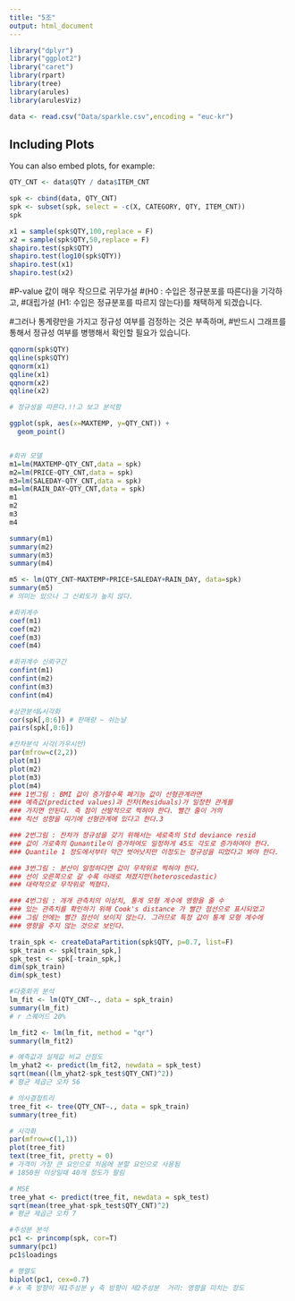 ```yaml
---
title: "5조"
output: html_document
---
```


```r
library("dplyr")
library("ggplot2")
library("caret")
library(rpart)
library(tree)
library(arules)
library(arulesViz)
```


```r
data <- read.csv("Data/sparkle.csv",encoding = "euc-kr")

```

## Including Plots

You can also embed plots, for example:

```r
QTY_CNT <- data$QTY / data$ITEM_CNT

spk <- cbind(data, QTY_CNT)
spk <- subset(spk, select = -c(X, CATEGORY, QTY, ITEM_CNT))
spk
```

```r
x1 = sample(spk$QTY,100,replace = F)     
x2 = sample(spk$QTY,50,replace = F)
shapiro.test(spk$QTY)
shapiro.test(log10(spk$QTY))
shapiro.test(x1)
shapiro.test(x2)
```

#P-value 값이 매우 작으므로 귀무가설
#(H0 : 수입은 정규분포를 따른다)을 기각하고,
#대립가설 (H1: 수입은 정규분포를 따르지 않는다)를 채택하게 되겠습니다.

#그러나 통계량만을 가지고 정규성 여부를 검정하는 것은 부족하며,
#반드시 그래프를 통해서 정규성 여부를 병행해서 확인할 필요가 있습니다.


```r
qqnorm(spk$QTY)
qqline(spk$QTY)
qqnorm(x1)
qqline(x1)
qqnorm(x2)
qqline(x2)

# 정규성을 따른다.!!고 보고 분석함

```

```r
ggplot(spk, aes(x=MAXTEMP, y=QTY_CNT)) +
  geom_point()


#회귀 모델
m1=lm(MAXTEMP~QTY_CNT,data = spk)
m2=lm(PRICE~QTY_CNT,data = spk)
m3=lm(SALEDAY~QTY_CNT,data = spk)
m4=lm(RAIN_DAY~QTY_CNT,data = spk)
m1
m2
m3
m4
```


```r
summary(m1)
summary(m2)
summary(m3) 
summary(m4)
```

```r
m5 <- lm(QTY_CNT~MAXTEMP+PRICE+SALEDAY+RAIN_DAY, data=spk)
summary(m5)
# 의미는 있으나 그 신뢰도가 높지 않다. 
```

```r
#회귀계수
coef(m1)
coef(m2)
coef(m3)
coef(m4)
```

```r
#회귀계수 신뢰구간
confint(m1)
confint(m2)
confint(m3)
confint(m4)
```

```r
#상관분석&시각화
cor(spk[,0:6]) # 판매량 ~ 쉬는날
pairs(spk[,0:6])
```

```r
#잔차분석 시각(가우시안) 
par(mfrow=c(2,2))
plot(m1)
plot(m2)
plot(m3)
plot(m4)
### 1번그림 : BMI 값이 증가할수록 폐기능 값이 선형관계라면 
### 예측값(predicted values)과 잔차(Residuals)가 일정한 관계를 
### 가지면 안된다. 즉 점이 산발적으로 찍혀야 한다. 빨간 줄이 거의 
### 직선 성향을 띠기에 선형관계에 있다고 한다.3

### 2번그림 : 잔차가 정규성을 갖기 위해서는 세로축의 Std deviance resid 
### 값이 가로축의 Qunantile이 증가하여도 일정하게 45도 각도로 증가하여야 한다. 
### Quantile 1 정도에서부터 약간 벗어낫지만 이정도는 정규성을 띠었다고 봐야 한다.

### 3번그림 : 분산이 일정하다면 값이 무작위로 찍혀야 한다.
### 선이 오른쪽으로 갈 수록 아래로 쳐졌지만(heteroscedastic) 
### 대략적으로 무작위로 찍혔다.

### 4번그림 : 개개 관측치의 이상치, 통계 모형 계수에 영향을 줄 수 
### 있는 관측치를 확인하기 위해 Cook's distance 가 빨간 점선으로 표시되었고
### 그림 안에는 빨간 점선이 보이지 않는다. 그러므로 특정 값이 통계 모형 계수에
### 영향을 주지 않는 것으로 보인다.
```




```r
train_spk <- createDataPartition(spk$QTY, p=0.7, list=F)
spk_train <- spk[train_spk,]
spk_test <- spk[-train_spk,]
dim(spk_train)
dim(spk_test)
```

```r

#다중회귀 분석
lm_fit <- lm(QTY_CNT~., data = spk_train)
summary(lm_fit)
# r 스퀘어드 20% 

```

```r
lm_fit2 <- lm(lm_fit, method = "qr")
summary(lm_fit2)
```

```r
# 예측값과 실제값 비교 산점도
lm_yhat2 <- predict(lm_fit2, newdata = spk_test)
sqrt(mean((lm_yhat2-spk_test$QTY_CNT)^2))
# 평균 제곱근 오차 56
```

```r
# 의사결정트리
tree_fit <- tree(QTY_CNT~., data = spk_train)
summary(tree_fit)

```

```r
# 시각화
par(mfrow=c(1,1))
plot(tree_fit)
text(tree_fit, pretty = 0)
# 가격이 가장 큰 요인으로 처음에 분할 요인으로 사용됨
# 1850원 이상일때 40개 정도가 팔림

```

```r
# MSE 
tree_yhat <- predict(tree_fit, newdata = spk_test)
sqrt(mean(tree_yhat-spk_test$QTY_CNT)^2)
# 평균 제곱근 오차 7

```

```r
#주성분 분석
pc1 <- princomp(spk, cor=T)
summary(pc1)
pc1$loadings

# 행렬도
biplot(pc1, cex=0.7)
# x 축 방향이 제1주성분 y 축 방향이 제2주성분  거리: 영향을 미치는 정도

```

